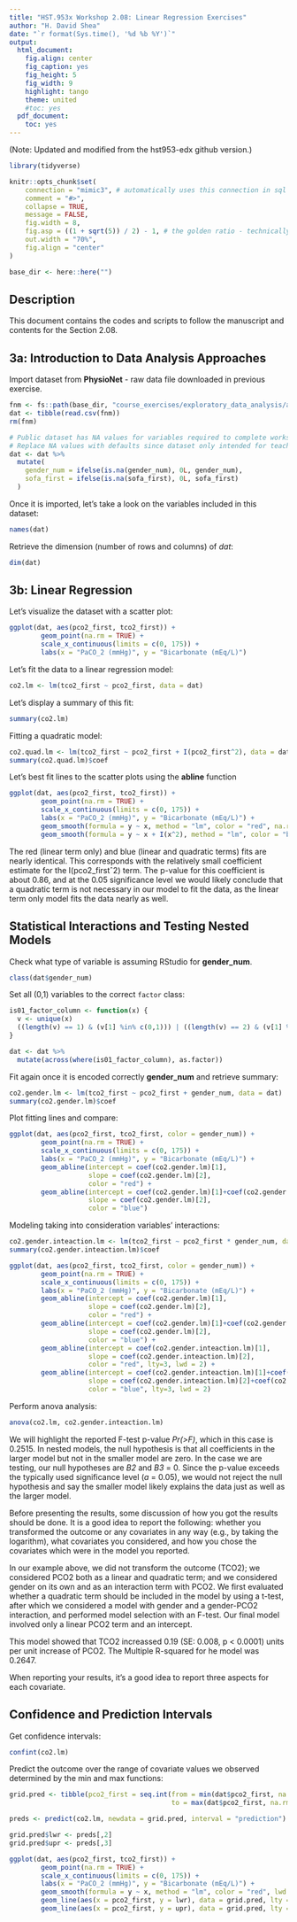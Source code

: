```yaml
---
title: "HST.953x Workshop 2.08: Linear Regression Exercises"
author: "H. David Shea"
date: "`r format(Sys.time(), '%d %b %Y')`"
output:
  html_document:
    fig.align: center
    fig_caption: yes
    fig_height: 5
    fig_width: 9
    highlight: tango
    theme: united
    #toc: yes
  pdf_document:
    toc: yes
---
```


(Note:  Updated and modified from the hst953-edx github version.)

```r
library(tidyverse)

knitr::opts_chunk$set(
    connection = "mimic3", # automatically uses this connection in sql chunks 
    comment = "#>", 
    collapse = TRUE, 
    message = FALSE,
    fig.width = 8,
    fig.asp = ((1 + sqrt(5)) / 2) - 1, # the golden ratio - technically, the b proportion of a+b when a is 1
    out.width = "70%",
    fig.align = "center"
)

base_dir <- here::here("")
```

## Description

This document contains the codes and scripts to follow the manuscript and contents for the Section 2.08.

## 3a: Introduction to Data Analysis Approaches

Import dataset from **PhysioNet** - raw data file downloaded in previous exercise.

```r
fnm <- fs::path(base_dir, "course_exercises/exploratory_data_analysis/aline_full_cohort_data.csv")
dat <- tibble(read.csv(fnm))
rm(fnm)

# Public dataset has NA values for variables required to complete workshop
# Replace NA values with defaults since dataset only intended for teaching
dat <- dat %>% 
  mutate(
    gender_num = ifelse(is.na(gender_num), 0L, gender_num),
    sofa_first = ifelse(is.na(sofa_first), 0L, sofa_first)
  )
```

Once it is imported, let's take a look on the variables included in this dataset:

```r
names(dat)
```

Retrieve the dimension (number of rows and columns) of *dat*:

```r
dim(dat)
```

## 3b: Linear Regression

Let's visualize the dataset with a scatter plot:

```r
ggplot(dat, aes(pco2_first, tco2_first)) +
        geom_point(na.rm = TRUE) +
        scale_x_continuous(limits = c(0, 175)) + 
        labs(x = "PaCO_2 (mmHg)", y = "Bicarbonate (mEq/L)")
```

Let's fit the data to a linear regression model:

```r
co2.lm <- lm(tco2_first ~ pco2_first, data = dat)
```

Let's display a summary of this fit:

```r
summary(co2.lm)
```

Fitting a quadratic model:

```r
co2.quad.lm <- lm(tco2_first ~ pco2_first + I(pco2_first^2), data = dat)
summary(co2.quad.lm)$coef
```

Let's best fit lines to the scatter plots using the **abline** function

```r
ggplot(dat, aes(pco2_first, tco2_first)) +
        geom_point(na.rm = TRUE) +
        scale_x_continuous(limits = c(0, 175)) + 
        labs(x = "PaCO_2 (mmHg)", y = "Bicarbonate (mEq/L)") +
        geom_smooth(formula = y ~ x, method = "lm", color = "red", na.rm = TRUE) +
        geom_smooth(formula = y ~ x + I(x^2), method = "lm", color = "blue", na.rm = TRUE)
```

The red (linear term only) and blue (linear and quadratic terms) fits are nearly identical. This corresponds with the relatively small coefficient estimate for the I(pco2_firstˆ2) term. The p-value for this coefficient is about 0.86, and at the 0.05 significance level we would likely conclude that a quadratic term is not necessary in our model to fit the data, as the linear term only model fits the data nearly as well.

## Statistical Interactions and Testing Nested Models

Check what type of variable is assuming RStudio for **gender_num**.

```r
class(dat$gender_num)
```

Set all (0,1) variables to the correct `factor` class:

```r
is01_factor_column <- function(x) {
  v <- unique(x)
  ((length(v) == 1) & (v[1] %in% c(0,1))) | ((length(v) == 2) & (v[1] %in% c(0,1)) & (v[2] %in% c(0,1)))
}

dat <- dat %>% 
  mutate(across(where(is01_factor_column), as.factor))
```

Fit again once it is encoded correctly **gender_num** and retrieve summary:

```r
co2.gender.lm <- lm(tco2_first ~ pco2_first + gender_num, data = dat)
summary(co2.gender.lm)$coef
```

Plot fitting lines and compare:

```r
ggplot(dat, aes(pco2_first, tco2_first, color = gender_num)) +
        geom_point(na.rm = TRUE) +
        scale_x_continuous(limits = c(0, 175)) + 
        labs(x = "PaCO_2 (mmHg)", y = "Bicarbonate (mEq/L)") +
        geom_abline(intercept = coef(co2.gender.lm)[1], 
                    slope = coef(co2.gender.lm)[2], 
                    color = "red") +
        geom_abline(intercept = coef(co2.gender.lm)[1]+coef(co2.gender.lm)[3], 
                    slope = coef(co2.gender.lm)[2], 
                    color = "blue")
```

Modeling taking into consideration variables' interactions:
```r
co2.gender.inteaction.lm <- lm(tco2_first ~ pco2_first * gender_num, data = dat)
summary(co2.gender.inteaction.lm)$coef
```

```r
ggplot(dat, aes(pco2_first, tco2_first, color = gender_num)) +
        geom_point(na.rm = TRUE) +
        scale_x_continuous(limits = c(0, 175)) + 
        labs(x = "PaCO_2 (mmHg)", y = "Bicarbonate (mEq/L)") +
        geom_abline(intercept = coef(co2.gender.lm)[1], 
                    slope = coef(co2.gender.lm)[2], 
                    color = "red") +
        geom_abline(intercept = coef(co2.gender.lm)[1]+coef(co2.gender.lm)[3], 
                    slope = coef(co2.gender.lm)[2], 
                    color = "blue") +
        geom_abline(intercept = coef(co2.gender.inteaction.lm)[1], 
                    slope = coef(co2.gender.inteaction.lm)[2], 
                    color = "red", lty=3, lwd = 2) +
        geom_abline(intercept = coef(co2.gender.inteaction.lm)[1]+coef(co2.gender.inteaction.lm)[3], 
                    slope = coef(co2.gender.inteaction.lm)[2]+coef(co2.gender.inteaction.lm)[4], 
                    color = "blue", lty=3, lwd = 2)
```

Perform anova analysis:

```r
anova(co2.lm, co2.gender.inteaction.lm)
```

We will highlight the reported F-test p-value _Pr(>F)_, which in this case is 0.2515. In nested models, the null hypothesis is that all coefficients in the larger model but not in the smaller model are zero. In the case we are testing, our null hypotheses are _B2_ and _B3_ = 0. Since the p-value exceeds the typically used significance level (_a_ = 0.05), we would not reject the null hypothesis and say the smaller model likely explains the data just as well as the larger model.

Before presenting the results, some discussion of how you got the results should be done. It is a good idea to report the following: whether you transformed the outcome or any covariates in any way (e.g., by taking the logarithm), what covariates you considered, and how you chose the covariates which were in the model you reported.

In our example above, we did not transform the outcome (TCO2); we considered PCO2 both as a linear and quadratic term; and we considered gender on its own and as an interaction term with PCO2. We first evaluated whether a quadratic term should be included in the model by using a t-test, after which we considered a model with gender and a gender-PCO2 interaction, and performed model selection with an F-test. Our final model involved only a linear PCO2 term and an intercept.  

This model showed that TCO2 increassed 0.19 (SE: 0.008, p < 0.0001) units per unit increase of PCO2. The Multiple R-squared for he model was 0.2647.

When reporting your results, it's a good idea to report three aspects for each covariate.

## Confidence and Prediction Intervals

Get confidence intervals:
```r
confint(co2.lm)
```

Predict the outcome over the range of covariate values we observed determined by the min and max functions:

```r
grid.pred <- tibble(pco2_first = seq.int(from = min(dat$pco2_first, na.rm = T),
                                         to = max(dat$pco2_first, na.rm = T)))

preds <- predict(co2.lm, newdata = grid.pred, interval = "prediction")

grid.pred$lwr <- preds[,2]
grid.pred$upr <- preds[,3]
```

```r
ggplot(dat, aes(pco2_first, tco2_first)) +
        geom_point(na.rm = TRUE) +
        scale_x_continuous(limits = c(0, 175)) +
        labs(x = "PaCO_2 (mmHg)", y = "Bicarbonate (mEq/L)") +
        geom_smooth(formula = y ~ x, method = "lm", color = "red", lwd = 2, na.rm = TRUE) +
        geom_line(aes(x = pco2_first, y = lwr), data = grid.pred, lty = 3) +
        geom_line(aes(x = pco2_first, y = upr), data = grid.pred, lty = 3)
```
